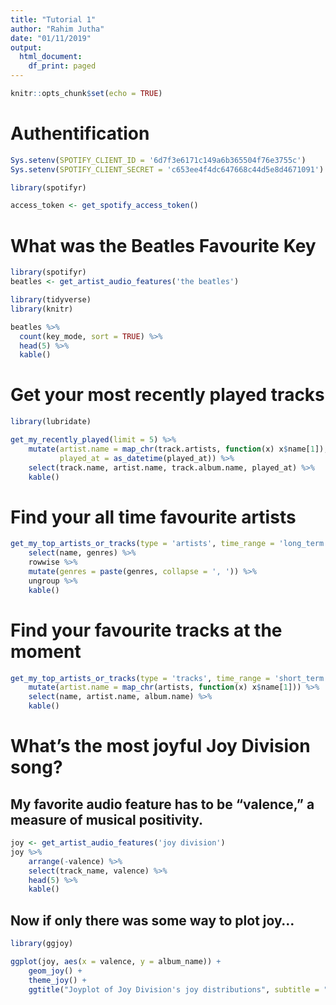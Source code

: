---
title: "Tutorial 1"
author: "Rahim Jutha"
date: "01/11/2019"
output:
  html_document:
    df_print: paged
---

```{r setup, include=FALSE}
knitr::opts_chunk$set(echo = TRUE)
```


Authentification
===
```{r}
Sys.setenv(SPOTIFY_CLIENT_ID = '6d7f3e6171c149a6b365504f76e3755c')
Sys.setenv(SPOTIFY_CLIENT_SECRET = 'c653ee4f4dc647668c44d5e8d4671091')

library(spotifyr)

access_token <- get_spotify_access_token()
```


What was the Beatles Favourite Key
===
```{r}
library(spotifyr)
beatles <- get_artist_audio_features('the beatles')

library(tidyverse)
library(knitr)

beatles %>% 
  count(key_mode, sort = TRUE) %>% 
  head(5) %>% 
  kable()
```

Get your most recently played tracks
===
```{r}
library(lubridate)

get_my_recently_played(limit = 5) %>% 
    mutate(artist.name = map_chr(track.artists, function(x) x$name[1]),
           played_at = as_datetime(played_at)) %>% 
    select(track.name, artist.name, track.album.name, played_at) %>% 
    kable()
```

Find your all time favourite artists
===
```{r}
get_my_top_artists_or_tracks(type = 'artists', time_range = 'long_term', limit = 5) %>% 
    select(name, genres) %>% 
    rowwise %>% 
    mutate(genres = paste(genres, collapse = ', ')) %>% 
    ungroup %>% 
    kable()
```

Find your favourite tracks at the moment
===
```{r}
get_my_top_artists_or_tracks(type = 'tracks', time_range = 'short_term', limit = 5) %>% 
    mutate(artist.name = map_chr(artists, function(x) x$name[1])) %>% 
    select(name, artist.name, album.name) %>% 
    kable()
```

What's the most joyful Joy Division song?
===
My favorite audio feature has to be “valence,” a measure of musical positivity.
---
```{r}
joy <- get_artist_audio_features('joy division')
joy %>% 
    arrange(-valence) %>% 
    select(track_name, valence) %>% 
    head(5) %>% 
    kable()
```

Now if only there was some way to plot joy…
---
```{r}
library(ggjoy)

ggplot(joy, aes(x = valence, y = album_name)) + 
    geom_joy() + 
    theme_joy() +
    ggtitle("Joyplot of Joy Division's joy distributions", subtitle = "Based on valence pulled from Spotify's Web API with spotifyr")
```






